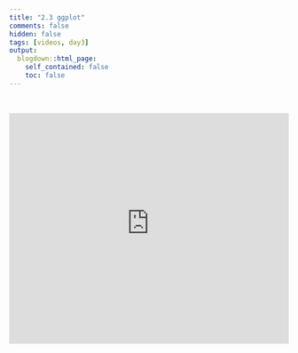 ```yaml
---
title: "2.3 ggplot"
comments: false
hidden: false
tags: [videos, day3]
output: 
  blogdown::html_page: 
    self_contained: false
    toc: false
---
```


<br>


<iframe style="border: 0;" width="100%" height="415" src="https://www.youtube-nocookie.com/embed/oNJALem82HA?si=9Tcaq5TbSEgVGV_S" title="YouTube video player" frameborder="0" allow="accelerometer; autoplay; clipboard-write; encrypted-media; gyroscope; picture-in-picture; web-share" allowfullscreen></iframe>
